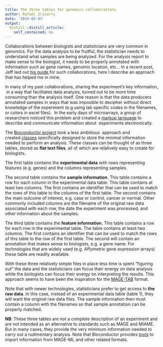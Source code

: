 ```yaml
---
title: The three tables for genomics collaborations
author: Rafael Irizarry
date: '2014-02-03'
output:
  distill::distill_article:
    self_contained: no
---
```


Collaborations between biologists and statisticians are very common in genomics. For the data analysis to be fruitful, the statistician needs to understand what samples are being analyzed. For the analysis report to make sense to the biologist, it needs to be properly annotated with information such as gene names, genomic location, etc... In a recent post, Jeff laid out [his guide](http://simplystatistics.org/posts/2013-11-14-the-leek-group-guide-to-sharing-data-with-a-statistician-to-speed-collaboration/)<span style="text-decoration: underline;"> </span>for such collaborations, here I describe an approach that has helped me in mine.

In many of my past collaborations, sharing the experiment's key information,  in a way that facilitates data analysis, turned out to be more time consuming than the analysis itself. One reason is that the data producers annotated samples in ways that was imposible to decipher without direct knowledge of the experiment (e.g using lab specific codes in the filenames, or colors in excel files).  In the early days of microarrays, a group of researchers noticed this problem and created a [markup language](http://www.mged.org/Workgroups/MAGE/mage-ml.html) to describe and communicate information about  experiments electronically.

The [Bioconductor project](http://www.bioconductor.org/) took a less ambitious  approach and created [classes](http://www.bioconductor.org/packages/2.14/bioc/vignettes/Biobase/inst/doc/BiobaseDevelopment.pdf) specifically designed to store the minimal information needed to perform an analysis. These classes can be thought of as three tables, stored as **flat text files**, all of which are relatively easy to create for biologists.

The first table contains the **experimental data** with rows representing features (e.g. genes) and the columns representing samples.

The second table contains the **sample information**. This table contains a row for each column in the experimental data table. This table contains at least two columns. The first contains an identifier that can be used to match the rows of this table to the columns of the first table. The second contains the main outcome of interest, e.g. case or control, cancer or normal. Other commonly included columns are the filename of the original raw data associated with each row, the date the experiment was processed, and other information about the samples.

The third table contains the **feature information. **This table contains a row for each row in the experimental table. The table contains at least two columns. The first contains an identifier that can be used to match the rows of this table to the row of the first table. The second will contain an annotation that makes sense to biologists, e.g. a gene name. For technologies that are widely used (e.g. Affymetrix gene expression arrays) these table are readily available.

With these three relatively simple files in place less time is spent "figuring out" the data and the statisticians can focus their energy on data analysis while the biologists can focus their energy on interpreting the results. This approach seems to have been the inspiration for the [MAGE-TAB](http://www.mged.org/mage-tab/) format.

Note that with newer technologies, statisticians prefer to get access to **the raw data**. In this case, instead of an experimental data table (table 1), they will want the original raw data files. The sample information then must contain a column with the filenames so that sample annotation can be properly matched.

**NB**: These three tables are not a complete description of an experiment and are not intended as an alternative to standards such as MAGE and MIAME. But in many cases, they provide the very minimum information needed to carry out a rudimentary analysis. Note that Bioconductor provides [tools](http://www.bioconductor.org/packages/2.3/bioc/html/RMAGEML.html) to import information from MAGE-ML and other related formats.
